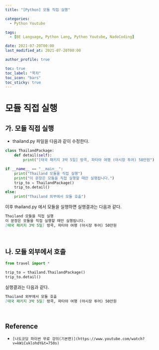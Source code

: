 ```yaml
---
title: "[Python] 모듈 직접 실행"

categories:
  - Python Youtube

tags:
  - [BE Language, Python Lang, Python Youtube, NadoCoding]

date: 2021-07-20T00:00
last_modified_at: 2021-07-20T00:00

author_profile: true

toc: true
toc_label: "목차"
toc_icon: "bars"
toc_sticky: true
---
```


# 모듈 직접 실행

## 가. 모듈 직접 실행

- thailand.py 파일을 다음과 같이 수정한다.

```python
class ThailandPackage:
    def detail(self):
        print("[태국 패키지 3박 5일] 방콕, 파타야 여행 (야시장 투어) 50만원")

if __name__ == "__main__":
    print("Thailand 모듈을 직접 실행")
    print("이 문장은 모듈을 직접 실행할 때만 실행됩니다.")
    trip_to = ThailandPackage()
    trip_to.detail()
else:
    print("Thailand 외부에서 모듈 호출")
```

이후 thailand.py 에서 모듈을 실행하면 실행결과는 다음과 같다.

```markdown
Thailand 모듈을 직접 실행
이 문장은 모듈을 직접 실행할 때만 실행됩니다.
[태국 패키지 3박 5일] 방콕, 파타야 여행 (야시장 투어) 50만원
```

<br />

## 나. 모듈 외부에서 호출

```python
from travel import *

trip_to = thailand.ThailandPackage()
trip_to.detail()
```

실행결과는 다음과 같다.

```markdown
Thailand 외부에서 모듈 호출
[태국 패키지 3박 5일] 방콕, 파타야 여행 (야시장 투어) 50만원
```

<br />

## Reference

- `[나도코딩 파이썬 무료 강의(기본편)](https://www.youtube.com/watch?v=kWiCuklohdY&t=750s)`
